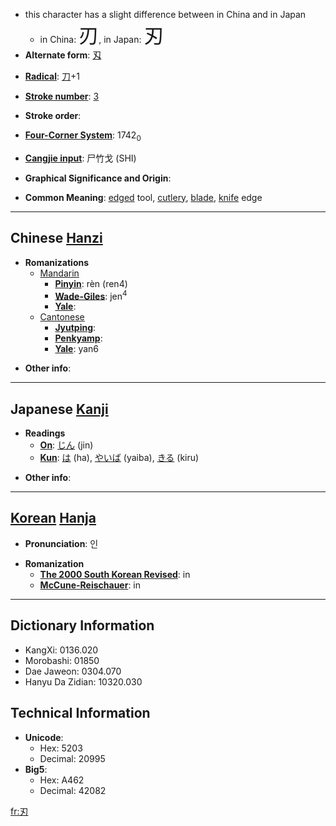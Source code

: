 *this character has a slight difference between in China and in Japan
**in China: <font size="6"><font lang="zh">刃</font></font>, in Japan: <font size="6"><font lang="ja">刃</font></font>
* '''Alternate form''': [[刄]]

* '''[[Wiktionary:Chinese radical index| Radical]]''': [[Wiktionary:Chinese radical index 刀|刀]]+1

* '''[[Wiktionary:Chinese total strokes index|Stroke number]]''': [[Wiktionary:Chinese total strokes index 3|3]]

* '''Stroke order''': 

* '''[[Wiktionary:Chinese four corner index|Four-Corner System]]''': 1742<sub>0</sub>

* '''[[Wiktionary:Chinese Cangjie index|Cangjie input]]''': 尸竹戈 (SHI)

* '''Graphical Significance and Origin''': 

* '''Common Meaning''': [[edge]]d tool, [[cutlery]], [[blade]], [[knife]] edge

----

== Chinese [[Hanzi]] ==

* '''Romanizations'''
** [[Mandarin]]
*** '''[[Pinyin]]''': rèn (ren4)
*** '''[[Wade-Giles]]''': jen<sup>4</sup>
*** '''[[Yale]]''': 
**[[Cantonese]]
***'''[[Jyutping]]''':
***'''[[Penkyamp]]''': 
***'''[[Yale]]''': yan6

* '''Other info''': 

----

== Japanese [[Kanji]] ==

* '''Readings'''
** '''[[On]]''': [[じん]] (jin)
** '''[[Kun]]''': [[は]] (ha), [[やいば]] (yaiba), [[きる]] (kiru)

* '''Other info''':  

----

== [[Korean]] [[Hanja]] ==

* '''Pronunciation''': 인

* '''Romanization'''
** '''[[The 2000 South Korean Revised Romanization|The 2000 South Korean Revised]]''': in
** '''[[McCune-Reischauer]]''': in

----

== Dictionary Information ==

* KangXi: 0136.020
* Morobashi: 01850
* Dae Jaweon: 0304.070
* Hanyu Da Zidian: 10320.030

== Technical Information ==

* '''Unicode''':
** Hex: 5203
** Decimal: 20995
* '''Big5''':
** Hex: A462
** Decimal: 42082

[[fr:刃]]